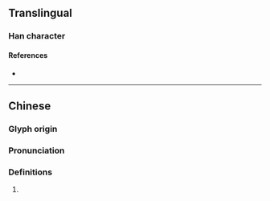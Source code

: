 {{character info/new}}
==Translingual==

===Han character===
{{Han char|rn=96|rad=玉|as=06|sn=10|four=14127|canj=MGKB|ids=⿰𤣩有}}

====References====
* {{Han ref|kx=0730.230|dkj=20949|dj=1142.080|hdz=21110.060|uh=73DB|ud=29659|bh=D2B5|bd=53941}}

----

==Chinese==
{{zh-forms}}

===Glyph origin===
{{Han etym}}

===Pronunciation===
{{zh-pron
|m=xiù
|c=
|mc=y
|oc=y
|cat=
}}

===Definitions===
{{zh-hanzi}}

# {{rfdef|zh}}